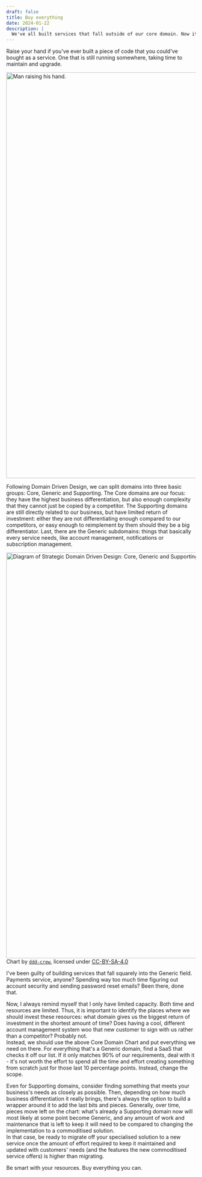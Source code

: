 ```yaml
---
draft: false
title: Buy everything
date: 2024-01-22
description: |
  We've all built services that fall outside of our core domain. Now it's time to stop.
---
```



Raise your hand if you've ever built a piece of code that you could've bought as a service. One that is still
running somewhere, taking time to maintain and upgrade.

<Image
	src={raiseHand}
	alt="Man raising his hand."
	width="1080"
	quality="80"
	class="m-auto max-h-72 w-auto rounded-xl"
/>

Following Domain Driven Design, we can split domains into three basic groups: Core, Generic and Supporting.
The Core domains are our focus: they have the highest business differentiation, but also enough complexity
that they cannot just be copied by a competitor. The Supporting domains are still directly related to our
business, but have limited return of investment: either they are not differentiating enough compared to our
competitors, or easy enough to reimplement by them should they be a big differentiator. Last, there are the
Generic subdomains: things that basically every service needs, like account management, notifications or
subscription management.

<Image
	src={coreDomain}
	alt="Diagram of Strategic Domain Driven Design: Core, Generic and Supporting Domains."
	width="1080"
	quality="80"
	class="m-auto max-h-[560px] w-auto rounded-xl"
/>
<span class="mt-2 block text-center text-sm text-subtext0 sm:-mt-6">
	Chart by [`ddd-crew`](https://github.com/ddd-crew/core-domain-charts?tab=readme-ov-file), licensed under
	[CC-BY-SA-4.0](https://github.com/ddd-crew/core-domain-charts/blob/ac5e2e4442062a897b027f666d9e9961656bd628/LICENCE.md)
</span>

I've been guilty of building services that fall squarely into the Generic field. Payments service, anyone?
Spending way too much time figuring out account security and sending password reset emails? Been there, done
that.

Now, I always remind myself that I only have limited capacity. Both time and resources are limited. Thus, it
is important to identify the places where we should invest these resources: what domain gives us the biggest
return of investment in the shortest amount of time? Does having a cool, different account management system
woo that new customer to sign with us rather than a competitor? Probably not.  
Instead, we should use the above Core Domain Chart and put everything we need on there. For everything that's
a Generic domain, find a SaaS that checks it off our list. If it only matches 90% of our requirements, deal
with it - it's not worth the effort to spend all the time and effort creating something from scratch just for
those last 10 percentage points. Instead, change the scope.

Even for Supporting domains, consider finding something that meets your business's needs as closely as
possible. Then, depending on how much business differentiation it really brings, there's always the option to
build a wrapper around it to add the last bits and pieces. Generally, over time, pieces move left on the
chart: what's already a Supporting domain now will most likely at some point become Generic, and any amount of
work and maintenance that is left to keep it will need to be compared to changing the implementation to a
commoditised solution.  
In that case, be ready to migrate off your specialised solution to a new service once the amount of effort
required to keep it maintained and updated with customers' needs (and the features the new commoditised
service offers) is higher than migrating.

Be smart with your resources. Buy everything you can.
